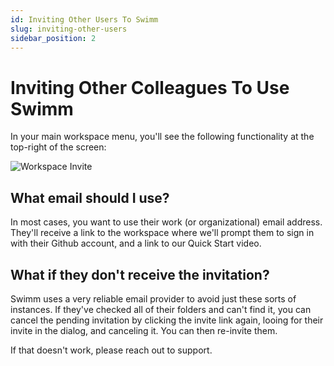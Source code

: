 ```yaml
---
id: Inviting Other Users To Swimm
slug: inviting-other-users
sidebar_position: 2
---
```


# Inviting Other Colleagues To Use Swimm

In your main <Link to="/docs/creating-content/workspaces">workspace</Link> menu, you'll see the following
functionality at the top-right of the screen:

![Workspace Invite](../../static/img/swimm-invite.png)
## What email should I use?

In most cases, you want to use their work (or organizational) email address. They'll receive a link
to the workspace where we'll prompt them to sign in with their Github account, and a link to our
Quick Start video. 

## What if they don't receive the invitation?

Swimm uses a very reliable email provider to avoid just these sorts of instances. If they've checked
all of their folders and can't find it, you can cancel the pending invitation by clicking the invite
link again, looing for their invite in the dialog, and canceling it. You can then re-invite them.

If that doesn't work, please reach out to support. 

